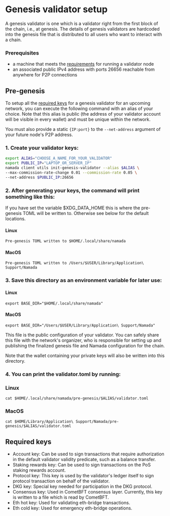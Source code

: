 
# Genesis validator setup

A genesis validator is one which is a validator right from the first block of the chain, i.e., at genesis. The details of genesis validators are hardcoded into the genesis file that is distributed to all users who want to interact with a chain.

### Prerequisites

- a machine that meets the [requirements](./hardware.md) for running a validator node
- an associated public IPv4 address with ports 26656 reachable from anywhere for P2P connections

## Pre-genesis

To setup all the [required keys](#required-keys) for a genesis validator for an upcoming network, you can execute the following command with an alias of your choice. Note that this alias is public (the address of your validator account will be visible in every wallet) and must be unique within the network.

You must also provide a static `{IP:port}` to the `--net-address` argument of your future node's P2P address.

### 1. Create your validator keys:
``` bash
export ALIAS="CHOOSE_A_NAME_FOR_YOUR_VALIDATOR"
export PUBLIC_IP="LAPTOP_OR_SERVER_IP"
namada client utils init-genesis-validator --alias $ALIAS \
--max-commission-rate-change 0.01 --commission-rate 0.05 \
--net-address $PUBLIC_IP:26656
```

### 2. After generating your keys, the command will print something like this:

<Callout type="info">
If you have set the variable $XDG_DATA_HOME this is where the pre-genesis TOML will be written to. Otherwise see below for the default locations.
</Callout>

#### Linux 
```text copy
Pre-genesis TOML written to $HOME/.local/share/namada
```

#### MacOS
```text copy
Pre-genesis TOML written to /Users/$USER/Library/Application\ Support/Namada
```

### 3. Save this directory as an environment variable for later use:

#### Linux 
```shell copy
export BASE_DIR="$HOME/.local/share/namada"
```
#### MacOS
```shell copy
export BASE_DIR="/Users/$USER/Library/Application\ Support/Namada"
```

This file is the public configuration of your validator. You can safely share this file with the network's organizer, who is responsible for setting up and publishing the finalized genesis file and Namada configuration for the chain.

Note that the wallet containing your private keys will also be written into this directory.

### 4. You can print the validator.toml by running: 

### Linux 
```shell copy
cat $HOME/.local/share/namada/pre-genesis/$ALIAS/validator.toml
```

### MacOS 
```shell copy
cat $HOME/Library/Application\ Support/Namada/pre-genesis/$ALIAS/validator.toml
```

## Required keys

- Account key: Can be used to sign transactions that require authorization in the default validator validity predicate, such as a balance transfer.
- Staking rewards key: Can be used to sign transactions on the PoS staking rewards account.
- Protocol key: This key is used by the validator's ledger itself to sign protocol transaction on behalf of the validator.
- DKG key: Special key needed for participation in the DKG protocol.
- Consensus key: Used in CometBFT consensus layer. Currently, this key is written to a file which is read by CometBFT.
- Eth hot key: Used for validating eth-bridge transactions.
- Eth cold key: Used for emergency eth-bridge operations. 
